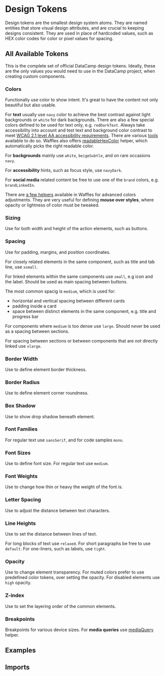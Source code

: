 



# Design Tokens

Design tokens are the smallest design system atoms. They are named entities that store visual design attributes, and are crucial to keeping designs consistent. They are used in place of hardcoded values, such as HEX color codes for color or pixel values for spacing.

## All Available Tokens

This is the complete set of official DataCamp design tokens. Ideally, these are the only values you would need to use in the DataCamp project, when creating custom components.

### Colors

Functionally use color to show intent. It's great to have the content not only beautiful but also usable.

For **text** usually use `navy` color to achieve the best contrast against light backgrounds or `white` for dark backgrounds. There are also a few special colors defined to be used for text only, e.g. `redDarkText`. Always take accessibility into account and test text and background color contrast to meet [WCAG 2.1 level AA accessibility requirements](https://www.w3.org/TR/WCAG21/#contrast-minimum). There are various [tools](https://contrast-grid.eightshapes.com/) available to do so. Waffles also offers [readableHexColor](/components/helpers) helper, which automatically picks the right readable color.

For **backgrounds** mainly use `white`, `beigeSubtle`, and on rare occasions `navy`.

For **accessibility** hints, such as focus style, use `navyDark`.

For **social media** related content be free to use one of the `brand` colors, e.g. `brandLinkedIn`.

There are [a few helpers](/components/helpers) available in Waffles for advanced colors adjustments. They are very useful for defining **mouse over styles**, where opacity or lightness of color must be tweaked.

<DesignTokensTable tokensGroup="colors" />

### Sizing

Use for both width and height of the action elements, such as buttons.

<DesignTokensTable tokensGroup="sizing" />

### Spacing

Use for padding, margins, and position coordinates.

For closely related elements in the same component, such as title and tab line, use `xsmall`.

For linked elements within the same components use `small`, e.g icon and the label. Should be used as main spacing between buttons.

The most common spacig is `medium`, which is used for:

- horizontal and vertical spacing between different cards
- padding inside a card
- space between distinct elements in the same component, e.g. title and progress bar

For components where `medium` is too dense use `large`. Should _never_ be used as a spacing between sections.

For spacing between sections or between components that are _not_ directly linked use `xlarge`.

<DesignTokensTable tokensGroup="spacing" />

### Border Width

Use to define element border thickness.

<DesignTokensTable tokensGroup="borderWidth" />

### Border Radius

Use to define element corner roundness.

<DesignTokensTable tokensGroup="borderRadius" />

### Box Shadow

Use to show drop shadow beneath element.

<DesignTokensTable tokensGroup="boxShadow" />

### Font Families

For regular text use `sansSerif`, and for code samples `mono`.

<DesignTokensTable tokensGroup="fontFamilies" />

### Font Sizes

Use to define font size. For regular text use `medium`.

<DesignTokensTable tokensGroup="fontSizes" />

### Font Weights

Use to change how thin or heavy the weight of the font is.

<DesignTokensTable tokensGroup="fontWeights" />

### Letter Spacing

Use to adjust the distance between text characters.

<DesignTokensTable tokensGroup="letterSpacing" />

### Line Heights

Use to set the distance between lines of text.

For long blocks of text use `relaxed`. For short paragraphs be free to use `default`. For one-liners, such as labels, use `tight`.

<DesignTokensTable tokensGroup="lineHeights" />

### Opacity

Use to change element transparency. For muted colors prefer to use predefined color tokens, over setting the opacity. For disabled elements use `high` opacity.

<DesignTokensTable tokensGroup="opacity" />

### Z-index

Use to set the layering order of the common elements.

<DesignTokensTable tokensGroup="zIndex" />

### Breakpoints

Breakpoints for various device sizes. For **media queries** use [mediaQuery](/components/helpers/#mediaquery) helper.

<DesignTokensTable tokensGroup="breakpoints" />

## Examples

<Example title="Custom Button" path="design-tokens/custom-button">
  <CustomButton />
</Example>

<Example title="Custom Card" path="design-tokens/custom-card">
  <CustomCard />
</Example>

## Imports

<Imports module={TokensExports} path="@datacamp/waffles/tokens" />
